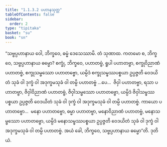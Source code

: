 ```yaml
---
title: "1.1.3.2 ပဟာနသုတ္တ"
tableOfContents: false
sidebar:
  order: 2
type: "tipitaka"
basket: "su"
book: "sn"
---
```



<DynamicBreadcrumb />

<Division number="24" book="sn" e="ch" v="18" p="283">

<Paragraph number="65" book="sn">
“သဗ္ဗပ္ပဟာနာယ ဝေါ, ဘိက္ခဝေ, ဓမ္မံ ဒေသေဿာမိ. တံ သုဏာထ. ကတမော စ, ဘိက္ခဝေ, သဗ္ဗပ္ပဟာနာယ ဓမ္မော? စက္ခုံ, ဘိက္ခဝေ, ပဟာတဗ္ဗံ, ရူပါ ပဟာတဗ္ဗာ, စက္ခုဝိညာဏံ ပဟာတဗ္ဗံ, စက္ခုသမ္ဖဿော ပဟာတဗ္ဗော, ယမ္ပိဒံ စက္ခုသမ္ဖဿပစ္စယာ ဥပ္ပဇ္ဇတိ ဝေဒယိတံ သုခံ ဝါ ဒုက္ခံ ဝါ အဒုက္ခမသုခံ ဝါ တမ္ပိ ပဟာတဗ္ဗံ …ပေ…  ဇိဝှါ ပဟာတဗ္ဗာ, ရသာ ပဟာတဗ္ဗာ, ဇိဝှါဝိညာဏံ ပဟာတဗ္ဗံ, ဇိဝှါသမ္ဖဿော ပဟာတဗ္ဗော, ယမ္ပိဒံ ဇိဝှါသမ္ဖဿပစ္စယာ ဥပ္ပဇ္ဇတိ ဝေဒယိတံ သုခံ ဝါ ဒုက္ခံ ဝါ အဒုက္ခမသုခံ ဝါ တမ္ပိ ပဟာတဗ္ဗံ. ကာယော ပဟာတဗ္ဗော…  မနော ပဟာတဗ္ဗော, ဓမ္မာ ပဟာတဗ္ဗာ, မနောဝိညာဏံ ပဟာတဗ္ဗံ, မနောသမ္ဖဿော ပဟာတဗ္ဗော, ယမ္ပိဒံ မနောသမ္ဖဿပစ္စယာ ဥပ္ပဇ္ဇတိ ဝေဒယိတံ သုခံ ဝါ ဒုက္ခံ ဝါ အဒုက္ခမသုခံ ဝါ တမ္ပိ ပဟာတဗ္ဗံ. အယံ ခေါ, ဘိက္ခဝေ, သဗ္ဗပ္ပဟာနာယ ဓမ္မော”တိ.

</Paragraph>
</Division>

<Paragraph number="66" type="center" book="sn">
ဒုတိယံ.
</Paragraph>